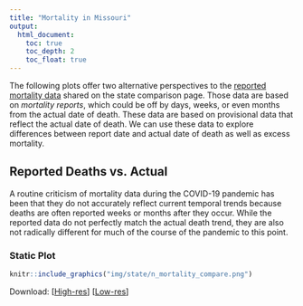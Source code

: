 ```yaml
---
title: "Mortality in Missouri"
output: 
  html_document:
    toc: true
    toc_depth: 2
    toc_float: true
---
```


The following plots offer two alternative perspectives to the <a href="states.html#Mortality">reported mortality data</a> shared on the state comparison page. Those data are based on *mortality reports*, which could be off by days, weeks, or even months from the actual date of death. These data are based on provisional data that reflect the actual date of death. We can use these data to explore differences between report date and actual date of death as well as excess mortality. 

## Reported Deaths vs. Actual {.tabset .tabset-fade .tabset-pills .padtop}
A routine criticism of mortality data during the COVID-19 pandemic has been that they do not accurately reflect current temporal trends because deaths are often reported weeks or months after they occur. While the reported data do not perfectly match the actual death trend, they are also not radically different for much of the course of the pandemic to this point.

### Static Plot

```r
knitr::include_graphics("img/state/n_mortality_compare.png")
```

Download: [<a href="https://raw.githubusercontent.com/slu-openGIS/covid_daily_viz/master/results/high_res/state/n_mortality_compare.png" target="_blank">High-res</a>] [<a href="https://raw.githubusercontent.com/slu-openGIS/covid_daily_viz/master/results/low_res/state/n_mortality_compare.png" target="_blank">Low-res</a>]
